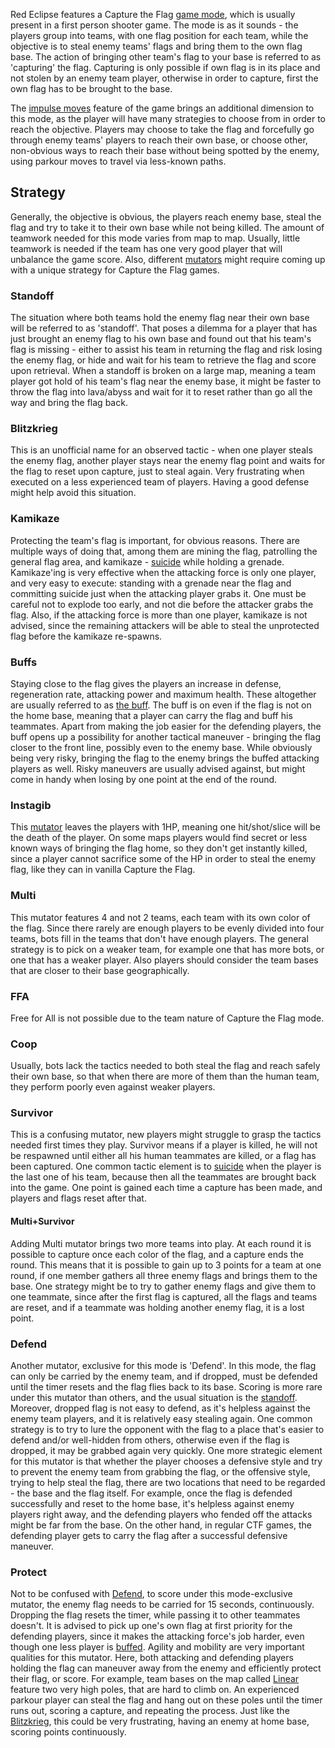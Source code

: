 Red Eclipse features a Capture the Flag [[GameModes_and_Mutators|game mode]], which is usually present in a first person shooter game. The mode is as it sounds - the players group into teams, with one flag position for each team, while the objective is to steal enemy teams' flags and bring them to the own flag base. The action of bringing other team's flag to your base is referred to as 'capturing' the flag. Capturing is only possible if own flag is in its place and not stolen by an enemy team player, otherwise in order to capture, first the own flag has to be brought to the base.

The [[impulse moves]] feature of the game brings an additional dimension to this mode, as the player will have many strategies to choose from in order to reach the objective. Players may choose to take the flag and forcefully go through enemy teams' players to reach their own base, or choose other, non-obvious ways to reach their base without being spotted by the enemy, using parkour moves to travel via less-known paths.

==Strategy==
Generally, the objective is obvious, the players reach enemy base, steal the flag and try to take it to their own base while not being killed. The amount of teamwork needed for this mode varies from map to map. Usually, little teamwork is needed if the team has one very good player that will unbalance the game score. Also, different [[GameModes_and_Mutators|mutators]] might require coming up with a unique strategy for Capture the Flag games.

===Standoff===
The situation where both teams hold the enemy flag near their own base will be referred to as 'standoff'. That poses a dilemma for a player that has just brought an enemy flag to his own base and found out that his team's flag is missing - either to assist his team in returning the flag and risk losing the enemy flag, or hide and wait for his team to retrieve the flag and score upon retrieval. When a standoff is broken on a large map, meaning a team player got hold of his team's flag near the enemy base, it might be faster to throw the flag into lava/abyss and wait for it to reset rather than go all the way and bring the flag back.

===Blitzkrieg===
This is an unofficial name for an observed tactic - when one player steals the enemy flag, another player stays near the enemy flag point and waits for the flag to reset upon capture, just to steal again. Very frustrating when executed on a less experienced team of players. Having a good defense might help avoid this situation.

===Kamikaze===
Protecting the team's flag is important, for obvious reasons. There are multiple ways of doing that, among them are mining the flag, patrolling the general flag area, and kamikaze - [[Guide#Controls|suicide]] while holding a grenade. Kamikaze'ing is very effective when the attacking force is only one player, and very easy to execute: standing with a grenade near the flag and committing suicide just when the attacking player grabs it. One must be careful not to explode too early, and not die before the attacker grabs the flag. Also, if the attacking force is more than one player, kamikaze is not advised, since the remaining attackers will be able to steal the unprotected flag before the kamikaze re-spawns.

===Buffs===
Staying close to the flag gives the players an increase in defense, regeneration rate, attacking power and maximum health. These altogether are usually referred to as [[Status effects#Buffs|the buff]]. The buff is on even if the flag is not on the home base, meaning that a player can carry the flag and buff his teammates. Apart from making the job easier for the defending players, the buff opens up a possibility for another tactical maneuver - bringing the flag closer to the front line, possibly even to the enemy base. While obviously being very risky, bringing the flag to the enemy brings the buffed attacking players as well. Risky maneuvers are usually advised against, but might come in handy when losing by one point at the end of the round.

===Instagib===
This [[GameModes_and_Mutators#Mutators|mutator]] leaves the players with 1HP, meaning one hit/shot/slice will be the death of the player. On some maps players would find secret or less known ways of bringing the flag home, so they don't get instantly killed, since a player cannot sacrifice some of the HP in order to steal the enemy flag, like they can in vanilla Capture the Flag.

===Multi===
This mutator features 4 and not 2 teams, each team with its own color of the flag. Since there rarely are enough players to be evenly divided into four teams, bots fill in the teams that don't have enough players. The general strategy is to pick on a weaker team, for example one that has more bots, or one that has a weaker player. Also players should consider the team bases that are closer to their base geographically.

===FFA===
Free for All is not possible due to the team nature of Capture the Flag mode.

===Coop===
Usually, bots lack the tactics needed to both steal the flag and reach safely their own base, so that when there are more of them than the human team, they perform poorly even against weaker players.

===Survivor===
This is a confusing mutator, new players might struggle to grasp the tactics needed first times they play. Survivor means if a player is killed, he will not be respawned until either all his human teammates are killed, or a flag has been captured. One common tactic element is to [[Guide#Controls|suicide]] when the player is the last one of his team, because then all the teammates are brought back into the game. One point is gained each time a capture has been made, and players and flags reset after that.

====Multi+Survivor====
Adding Multi mutator brings two more teams into play. At each round it is possible to capture once each color of the flag, and a capture ends the round. This means that it is possible to gain up to 3 points for a team at one round, if one member gathers all three enemy flags and brings them to the base. One strategy might be to try to gather enemy flags and give them to one teammate, since after the first flag is captured, all the flags and teams are reset, and if a teammate was holding another enemy flag, it is a lost point.

===Defend===
Another mutator, exclusive for this mode is 'Defend'. In this mode, the flag can only be carried by the enemy team, and if dropped, must be defended until the timer resets and the flag flies back to its base. Scoring is more rare under this mutator than others, and the usual situation is the [[#Standoff|standoff]]. Moreover, dropped flag is not easy to defend, as it's helpless against the enemy team players, and it is relatively easy stealing again. One common strategy is to try to lure the opponent with the flag to a place that's easier to defend and/or well-hidden from others, otherwise even if the flag is dropped, it may be grabbed again very quickly. One more strategic element for this mutator is that whether the player chooses a defensive style and try to prevent the enemy team from grabbing the flag, or the offensive style, trying to help steal the flag, there are two locations that need to be regarded - the base and the flag itself. For example, once the flag is defended successfully and reset to the home base, it's helpless against enemy players right away, and the defending players who fended off the attacks might be far from the base. On the other hand, in regular CTF games, the defending player gets to carry the flag after a successful defensive maneuver.

===Protect===
Not to be confused with [[#Defend|Defend]], to score under this mode-exclusive mutator, the enemy flag needs to be carried for 15 seconds, continuously. Dropping the flag resets the timer, while passing it to other teammates doesn't. It is advised to pick up one's own flag at first priority for the defending players, since it makes the attacking force's job harder, even though one less player is [[#Buffs|buffed]]. Agility and mobility are very important qualities for this mutator. Here, both attacking and defending players holding the flag can maneuver away from the enemy and efficiently protect their flag, or score. For example, team bases on the map called [[Map Linear|Linear]] feature two very high poles, that are hard to climb on. An experienced parkour player can steal the flag and hang out on these poles until the timer runs out, scoring a capture, and repeating the process. Just like the [[#Blitzkrieg|Blitzkrieg]], this could be very frustrating, having an enemy at home base, scoring points continuously.